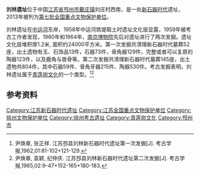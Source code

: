 {{文物保护单位
| 级别 = 全国
| 名称 = 刘林遗址
| 图片 = 
| 所在 = [[江苏省|江苏省]][[邳州市|邳州市]]
| 分类 = 古遗址
| 时代 = 新石器时代
| 编号 = 7-0145-1-145
| 登录 = 2013年3月5日
}}
'''刘林遗址'''位于中国[[江苏省|江苏省]][[邳州市|邳州市]][[戴庄镇|戴庄镇]]刘庄村西南，是一处[[新石器时代|新石器时代]]遗址，2013年被列为[[第七批全国重点文物保护单位|第七批全国重点文物保护单位]]。

刘林遗址在[[中运河|中运河]]东岸，1958年中运河筑堤取土时遗址文化层显露，1959年被考古工作者发现，1960年和1964年，[[南京博物院|南京博物院]]先后对遗址进行了两次发掘。遗址文化层堆积厚1.2米, 面积约24000平方米。第一次发掘共清理新石器时代墓葬52座，出土遗物有玉、石饰品13件，石器73件，骨角器129件，完整或者可以复原的陶器123件，以及鹿角与兽骨等。第二次发掘共清理新石器时代墓葬145座，出土遗物共804件，其中石器59件、骨角牙器215件、陶器530件。考古发掘表明，刘林遗址属于[[青莲岗文化|青莲岗文化]]的一个类型。<ref>尹焕章, 张正祥. 江苏邳县刘林新石器时代遗址第一次发掘[J]. 考古学报,1962,01:81-102+121-129.</ref><ref>尹焕章, 袁颖, 纪仲庆. 江苏邳县刘林新石器时代遗址第二次发掘[J]. 考古学报,1965,02:9-47+152-165+180-183.
</ref>

==参考资料==
{{reflist}}

{{江苏全国重点文物保护单位}}

{{DEFAULTSORT:L}}
[[Category:江苏新石器时代遗址|Category:江苏新石器时代遗址]]
[[Category:江苏全国重点文物保护单位|Category:江苏全国重点文物保护单位]]
[[Category:徐州文物保护单位|Category:徐州文物保护单位]]
[[Category:徐州考古遗址|Category:徐州考古遗址]]
[[Category:青莲岗文化|Category:青莲岗文化]]
[[Category:邳州市|Category:邳州市]]